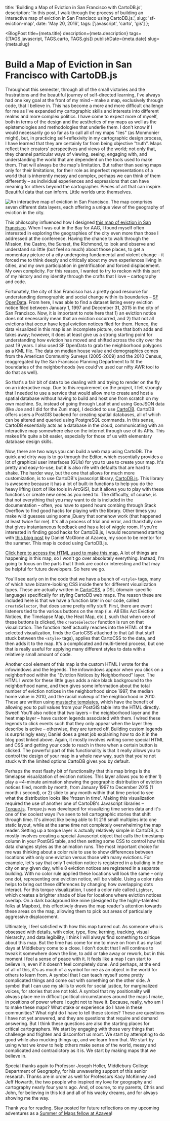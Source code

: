 
  title: 'Building a Map of Eviction in San Francisco with CartoDB.js',
  description:
    'In this post, I walk through the process of building an interactive map of eviction in San Francisco using CartoDB.js.',
  slug: 'sf-eviction-map',
  date: 'May 20, 2016',
  tags: ['javascript', 'carto', 'gis']
};

<BlogPost
  title={meta.title}
  description={meta.description}
  tags={[TAGS.javascript, TAGS.carto, TAGS.gis]}
  publishDate={meta.date}
  slug={meta.slug}
>


# Build a Map of Eviction in San Francisco with CartoDB.js

Throughout this semester, through all of the small victories and the frustrations and the beautiful journey of self-directed learning, I've always had one key goal at the front of my mind – make a map, exclusively through code, that I believe in. This has become a more and more difficult challenge for me as I've expanded my cartographic skills and interests into different realms and more complex politics. I have come to expect more of myself, both in terms of the design and the aesthetics of my maps as well as the epistemologies and methodologies that underlie them. I don't know if I would necessarily go so far as to call all of my maps "lies" (as Monmonier might), but, in practicing self-reflexivity in my cartographic design process, I have learned that they are certainly far from being objective "truth". Maps reflect their creators' perspectives and views of the world; not only that, they channel particular ways of viewing, seeing, engaging with, and understanding the world that are dependent on the tools used to make them. That will always be the map's limitation. But rather than seeing maps only for their limitations, for their role as imperfect representations of a world that is inherently messy and complex, perhaps we can think of them differently – as individual experiences and expressions that can have meaning for others beyond the cartographer. Pieces of art that can inspire. Beautiful data that can inform. Little worlds unto themselves.

<img
  src={SFEvictionMapSrc}
  alt="An interactive map of eviction in San Francisco. The map comprises seven different data layers, each offering a unique view of the geography of eviction in the city."
/>

This philosophy influenced how I designed [this map of eviction in San Francisco](http://parkerziegler.github.io/sf-eviction-map/). When I was out in the Bay for AAG, I found myself often interested in exploring the geographies of the city even more than those I addressed at the conference. Having the chance to walk through the Mission, the Castro, the Sunset, the Richmond, to look and observe and understand so little (but feel so much) about those places, to get a momentary picture of a city undergoing fundamental and violent change – it forced me to think deeply and critically about my own experiences living in cities, and my own participation in gentrification and forced displacement. My own complicity. For this reason, I wanted to try to reckon with this part of my history and my identity through the crafts that I love – cartography and code.

Fortunately, the city of San Francisco has a pretty good resource for understanding demographic and social change within its boundaries – [SF OpenData](https://data.sfgov.org/). From here, I was able to find a dataset listing every eviction notice filed between January 1, 1997 and December 31, 2015 in the city of San Francisco. Now, it is important to note here that 1) an eviction notice does not necessarily mean that an eviction occurred, and 2) that not all evictions that occur have legal eviction notices filed for them. Hence, the data visualized in this map is an incomplete picture, one that both adds and takes away; however, it does at least give us a strong starting point for understanding how eviction has moved and shifted across the city over the past 19 years. I also used SF OpenData to grab the neighborhood polygons as a KML file. The data on median house value and demographics comes from the American Community Surveys (2005-2009) and the 2010 Census, reaggregated by the San Francisco Planning Department to fit the boundaries of the neighborhoods (we could've used our nifty AWR tool to do that as well).

So that's a fair bit of data to be dealing with and trying to render on the fly on an interactive map. Due to this requirement on the project, I felt strongly that I needed to use a service that would allow me to create and host a spatial database without having to build and host one from scratch on my own machine. So, instead of going through Leaflet and using GeoJSON data (like Joe and I did for the Zuni map), I decided to use [CartoDB](https://cartodb.com/). CartoDB offers users a PostGIS backend for creating spatial databases, all of which can be altered and queried using PostgreSQL commands. In this sense, CartoDB essentially acts as a database in the cloud, communicating with an interactive map somewhere else on the internet through use of its APIs. This makes life quite a bit easier, especially for those of us with elementary database design skills.

Now, there are two ways you can build a web map using CartoDB. The quick and dirty way is to go through the Editor, which essentially provides a lot of graphical user interfaces (GUIs) for you to use to create your map. It's pretty and easy-to-use, but it is also rife with defaults that are hard to shake. The harder way, but the one that allows for much more customization, is to use CartoDB's javascript library, [CartoDB.js](https://carto.com/developers/carto-js/v3/https://carto.com/developers/carto-js/v3/). This library is awesome because it has a lot of built-in functions to help you do the heavy lifting (sort of like tools in ArcGIS), but it allows you to play with these functions or create new ones as you need to. The difficulty, of course, is that not everything that you may want to do is included in the documentation – often, you have to spend hours combing through Stack Overflow to find good hacks for playing with the library. Other times you make wild guesses using some jQuery that somehow work (that happened at least twice for me). It's all a process of trial and error, and thankfully one that gives instantaneous feedback and has a lot of wiggle room. If you're interested in finding good hacks for CartoDB.js, I would recommend starting with [this blog post](http://www.azavea.com/thoughts/atlas/2015/09/making-custom-infowindows-and-legends-in-cartodb-editor/) by Daniel McGlone at Azavea, my soon to be mentor for the summer. This map is coded using CartoDB.js.

[Click here to access the HTML used to make this map.](https://github.com/parkerziegler/sf-eviction-map/blob/master/index.html) A lot of things are happening in this map, so I won't go over absolutely everything. Instead, I'm going to focus on the parts that I think are cool or interesting and that may be helpful for future developers. So here we go.

You'll see early on in the code that we have a bunch of `<style>` tags, many of which have bizarre-looking CSS inside them for different visualization types. These are actually written in [CartoCSS](https://carto.com/developers/styling/cartocss/), a DSL (domain-specific language) specifically for styling CartoDB web maps. The reason these are included here is that we have a function later in our code, called `createSelector`, that does some pretty nifty stuff. First, there are event listeners tied to the various buttons on the map (i.e. All Ellis Act Eviction Notices, the Timelapse Map, the Heat Map, etc.), such that when one of these buttons is clicked, the `createSelector` function is run on that visualization. The function itself actually reaches into the HTML of the selected visualization, finds the CartoCSS attached to that (all that stuff stuck between the `<style>` tags), applies that CartoCSS to the data, and then adds it to the map. It's a complicated and multi-tiered process, but one that is really useful for applying many different styles to data with a relatively small amount of code.

Another cool element of this map is the custom HTML I wrote for the infowindows and the legends. The infowindows appear when you click on a neighborhood within the "Eviction Notices by Neighborhood" layer. The HTML I wrote for these little guys adds a nice black background to the neighborhood name, and then gives some information about the total number of eviction notices in the neighborhood since 1997, the median home value in 2010, and the racial makeup of the neighborhood in 2010. These are written using [mustache templates](https://mustache.github.io/), which have the benefit of allowing you to pull values from your PostGIS table into the HTML directly. Sweet! You'll also notice that two layers – the neighborhood layer and the heat map layer – have custom legends associated with them. I wired these legends to click events such that they only appear when the layer they describe is active – otherwise, they are turned off. Building custom legends is surprisingly easy; Daniel does a great job explaining how to do it in the blog post linked above. Again, it mostly involves writing some special HTML and CSS and getting your code to reach in there when a certain button is clicked. The powerful part of this functionality is that it really allows you to control the design of your map in a whole new way, such that you're not stuck with the limited options CartoDB gives you by default.

Perhaps the most flashy bit of functionality that this map brings is the timelapse visualization of eviction notices. This layer allows you to either 1) play a ~4-minute animation showing the geographic distribution of eviction notices filed, month by month, from January 1997 to December 2015 (1 month / second), or 2) slide to any month within that time period to see what the distribution looks like 'frozen in time'. Making this visualization required the use of another one of CartoDB's Javascript libraries – [Torque.js](https://carto.com/developers/torque-js/https://carto.com/developers/torque-js/). Torque.js was developed for visualizing time series data and it's one of the coolest ways I've seen to tell cartographic stories that shift through time. It's almost like being able to fit 216 small multiples into one static layout, while at the same time not completely overwhelming the map reader. Setting up a torque layer is actually relatively simple in CartoDB.js. It mostly involves creating a special Javascript object that calls the timestamp column in your PostGIS table, and then setting some CSS to control how this data changes styles as the animation runs. The most important choice for me was thinking about a color rule to use to show differences between locations with only one eviction versus those with many evictions. For example, let's say that only 1 eviction notice is registered in a building in the city on any given day, while 8 eviction notices are registered in a separate building. With no color rule applied these locations will look the same – only one dot, representing one eviction notice, will be visible. Using a color rules helps to bring out these differences by changing how overlapping dots interact. For this torque visualization, I used a color rule called `Lighter`, which creates a brighter shade of blue for locations where eviction notices overlap. On a dark background like mine (designed by the highly-talented folks at Mapbox), this effectively draws the map reader's attention towards these areas on the map, allowing them to pick out areas of particularly aggressive displacement.

Ultimately, I feel satisfied with how this map turned out. As someone who is obsessed with details, with color, type, flow, kerning, tracking, visual hierarchy, and data legibility, I think I will always find something to critique about this map. But the time has come for me to move on from it as my last days at Middlebury come to a close. I don't doubt that I will continue to tweak it somewhere down the line, to add or take away or rework, but in this moment I feel a sense of peace with it. It feels like a map I can start to believe in, even if it doesn't feel completely done. And perhaps, at the end of all of this, it's as much of a symbol for me as an object in the world for others to learn from. A symbol that I can teach myself some pretty complicated things and come out with something on the other side. A symbol that I can use my skills to work for social justice, for marginalized voices, for stories that are not told. A symbol that my positionality will always place me in difficult political circumstances around the maps I make, in positions of power where I ought not to have it. Because, really, who am I to make these maps? What stake or experience do I have in these communities? What right do I have to tell these stories? These are questions I have not yet answered, and they are questions that require and demand answering. But I think these questions are also the starting places for critical cartographers. We start by engaging with those very things that challenge and frighten and discomfort us most. We start by attempting to do good while also mucking things up, and we learn from that. We start by using what we know to help others make sense of the world, messy and complicated and contradictory as it is. We start by making maps that we believe in.

Special thanks again to Professor Joseph Holler, Middlebury College Department of Geography, for his unwavering support of this senior research. Thanks are in order as well for Professors Kacy McKinney and Jeff Howarth, the two people who inspired my love for geography and cartography nearly four years ago. And, of course, to my parents, Chris and John, for believing in this kid and all of his wacky dreams, and for always showing me the way.

Thank you for reading. Stay posted for future reflections on my upcoming adventures as a [Summer of Maps fellow at Azavea](https://www.azavea.com/blog/2016/05/02/announcing-our-2016-summer-of-maps-fellows-and-projects/)!

</BlogPost>

